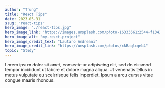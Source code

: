 ```yaml
---
author: "Trung"
title: "React Tips"
date: 2023-05-31
slug: "react-tips"
hero_image: "./react-tips.jpg"
hero_image_link: "https://images.unsplash.com/photo-1633356122544-f134324a6cee?ixlib=rb-4.0.3&ixid=M3wxMjA3fDB8MHxwaG90by1wYWdlfHx8fGVufDB8fHx8fA%3D%3D&auto=format&fit=crop&w=1170&q=80"
hero_image_alt: "my-react-project"
hero_image_credit_text: "Lautaro Andreani"
hero_image_credit_link: "https://unsplash.com/photos/xkBaqlcqeb4"
topic: "Study"
---
```


Lorem ipsum dolor sit amet, consectetur adipiscing elit, sed do eiusmod tempor incididunt ut labore et dolore magna aliqua. Ut venenatis tellus in metus vulputate eu scelerisque felis imperdiet. Ipsum a arcu cursus vitae congue mauris rhoncus.